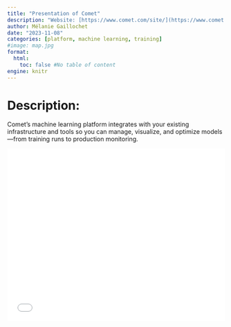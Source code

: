 ```yaml
---
title: "Presentation of Comet"
description: "Website: [https://www.comet.com/site/](https://www.comet.com/site/){target='_blank'}"
author: Mélanie Gaillochet
date: "2023-11-08"
categories: [platform, machine learning, training]
#image: map.jpg
format:
  html:
    toc: false #No table of content
engine: knitr
---
```


# Description:

Comet’s machine learning platform integrates with your existing infrastructure and tools so you can manage, visualize, and optimize models—from training runs to production monitoring.


![](../../../docs/journalclub/pdfs/2023_11_08_Melanie_CometTutorial.pdf){width=100% height=400}